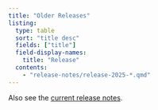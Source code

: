 ```yaml
---
title: "Older Releases"
listing:
  type: table
  sort: "title desc"
  fields: ["title"]
  field-display-names:
    title: "Release"
  contents:
    - "release-notes/release-2025-*.qmd"
---
```


Also see the [current release notes](download.qmd#release-notes).

